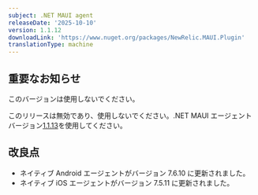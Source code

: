 ```yaml
---
subject: .NET MAUI agent
releaseDate: '2025-10-10'
version: 1.1.12
downloadLink: 'https://www.nuget.org/packages/NewRelic.MAUI.Plugin'
translationType: machine
---
```


## 重要なお知らせ

このバージョンは使用しないでください。

このリリースは無効であり、使用しないでください。.NET MAUI エージェント バージョン[1.1.13](https://www.nuget.org/packages/NewRelic.MAUI.Plugin/1.1.13)を使用してください。

## 改良点

* ネイティブ Android エージェントがバージョン 7.6.10 に更新されました。
* ネイティブ iOS エージェントがバージョン 7.5.11 に更新されました。